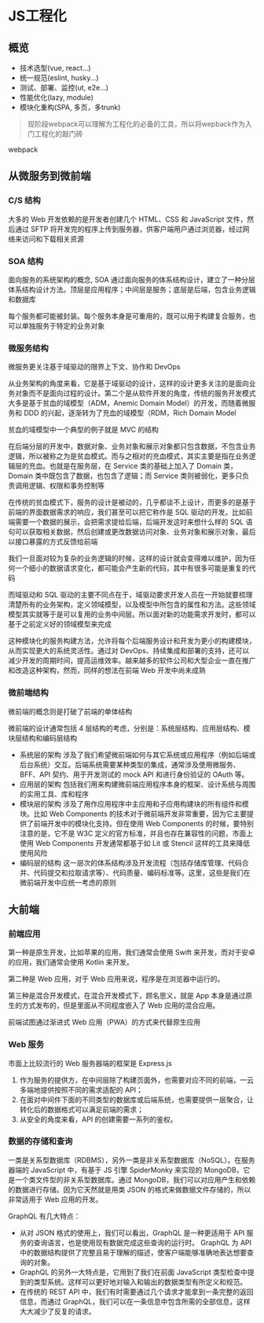 
# JS工程化
## 概览
- 技术选型(vue, react...)
- 统一规范(eslint, husky...)
- 测试、部署、监控(ut, e2e...)
- 性能优化(lazy, module)
- 模块化重构(SPA, 多页，多trunk)

> 现阶段webpack可以理解为工程化的必备的工具，所以将wepback作为入门工程化的敲门砖  

<Link href='/interview/engineering/webpack'>webpack</Link>

## 从微服务到微前端

### C/S 结构

大多的 Web 开发依赖的是开发者创建几个 HTML、CSS 和 JavaScript 文件，然后通过 SFTP 将开发完的程序上传到服务器，供客户端用户通过浏览器，经过网络来访问和下载相关资源

### SOA 结构

面向服务的系统架构的概念, SOA 通过面向服务的体系结构设计，建立了一种分层体系结构设计方法。顶层是应用程序；中间层是服务；底层是后端，包含业务逻辑和数据库

每个服务都可能被封装。每个服务本身是可重用的，既可以用于构建复合服务，也可以单独服务于特定的业务对象

### 微服务结构

微服务更关注基于域驱动的限界上下文、协作和 DevOps

从业务架构的角度来看，它是基于域驱动的设计，这样的设计更多关注的是面向业务对象而不是面向过程的设计。第二个是从软件开发的角度，传统的服务开发模式大多是基于贫血的域模型（ADM，Anemic Domain Model）的开发，而随着微服务和 DDD 的兴起，逐渐转为了充血的域模型（RDM，Rich Domain Model

贫血的域模型中一个典型的例子就是 MVC 的结构

在后端分层的开发中，数据对象、业务对象和展示对象都只包含数据，不包含业务逻辑，所以被称之为是贫血模式。而与之相对的充血模式，其实主要是指在业务逻辑层的充血。也就是在服务层，在 Service 类的基础上加入了 Domain 类，Domain 类中既包含了数据，也包含了逻辑；而 Service 类则被弱化，更多只负责调用逻辑、权限和事务控制等

在传统的贫血模式下，服务的设计是被动的，几乎都谈不上设计，而更多的是基于前端的界面数据需求的响应，我们甚至可以把它称作是 SQL 驱动的开发。比如前端需要一个数据的展示，会把需求提给后端，后端开发这时来想什么样的 SQL 语句可以获取相关数据，然后创建或更改数据访问对象、业务对象和展示对象，最后以接口暴露的方式反馈给前端

我们一旦面对较为复杂的业务逻辑的时候，这样的设计就会变得难以维护，因为任何一个细小的数据请求变化，都可能会产生新的代码，其中有很多可能是重复的代码

而域驱动和 SQL 驱动的主要不同点在于，域驱动要求开发人员在一开始就要梳理清楚所有的业务架构，定义领域模型，以及模型中所包含的属性和方法。这些领域模型其实就等于是可以复用的业务中间层。所以面对新的功能需求开发时，都可以基于之前定义好的领域模型来完成

这种模块化的服务构建方法，允许将每个后端服务设计和开发为更小的构建模块，从而实现更大的系统灵活性。通过对 DevOps、持续集成和部署的支持，还可以减少开发的周期时间，提高运维效率。越来越多的软件公司和大型企业一直在推广和改造这种架构，然而，同样的想法在前端 Web 开发中尚未成熟

### 微前端结构

微前端的概念则是打破了前端的单体结构

微前端的设计通常包括 4 层结构的考虑，分别是：系统层结构、应用层结构、模块层结构和编码层结构

- 系统层的架构
    涉及了我们希望微前端如何与其它系统或应用程序（例如后端或后台系统）交互。后端系统需要某种类型的集成，通常涉及使用微服务、BFF、API 契约、用于开发测试的 mock API 和进行身份验证的 OAuth 等。
- 应用层的架构
    包括我们用来构建微前端应用程序本身的框架、设计系统与周围的实用工具、库和程序
- 模块层的架构
    涉及了用作应用程序中主应用和子应用构建块的所有组件和模块。比如 Web Components 的技术对于微前端开发非常重要，因为它主要提供了前端开发中的模块化支持。但在使用 Web Components 的时候，要特别注意的是，它不是 W3C 定义的官方标准，并且也存在兼容性的问题，市面上使用 Web Components 开发通常都基于如 Lit 或 Stencil 这样的工具来降低使用风险
- 编码层的结构
    这一层次的体系结构涉及开发流程（包括存储库管理、代码合并、代码提交和拉取请求等）、代码质量、编码标准等。这里，这些是我们在微前端开发中应统一考虑的原则

## 大前端

### 前端应用

第一种是原生开发，比如苹果的应用，我们通常会使用 Swift 来开发，而对于安卓的应用，我们通常会使用 Kotlin 来开发。

第二种是 Web 应用，对于 Web 应用来说，程序是在浏览器中运行的。

第三种是混合开发模式，在混合开发模式下，顾名思义，就是 App 本身是通过原生的方式发布的，但是里面从不同程度嵌入了 Web 应用的混合应用。

前端试图通过渐进式 Web 应用（PWA）的方式来代替原生应用

### Web 服务

市面上比较流行的 Web 服务器端的框架是 Express.js

1. 作为服务的提供方，在中间层除了构建页面外，也需要对应不同的前端，一云多端地提供按照不同的需求适配的 API；
2. 在面对中间件下面的不同类型的数据库或后端系统，也需要提供一层聚合，让转化后的数据格式可以满足前端的需求；
3. 从安全的角度来看，API 的创建需要一系列的鉴权。

### 数据的存储和查询

一类是关系型数据库（RDBMS），另外一类是非关系型数据库（NoSQL）。在服务器端的 JavaScript 中，有基于 JS 引擎 SpiderMonky 来实现的 MongoDB，它是一个类文件型的非关系型数据库。通过 MongoDB，我们可以对应用产生和依赖的数据进行存储。因为它天然就是用类 JSON 的格式来做数据文件存储的，所以非常适用于 Web 应用的开发。

GraphQL 有几大特点：

- 从对 JSON 格式的使用上，我们可以看出，GraphQL 是一种更适用于 API 服务的查询语言，也是使用现有数据完成这些查询的运行时。 GraphQL 为 API 中的数据结构提供了完整且易于理解的描述，使客户端能够准确地表达想要查询的对象。
- GraphQL 的另外一大特点是，它用到了我们在前面 JavaScript 类型检查中提到的类型系统。这样可以更好地对输入和输出的数据类型有所定义和规范。
- 在传统的 REST API 中，我们有时需要通过几个请求才能拿到一条完整的返回信息，而通过 GraphQL，我们可以在一条信息中包含所需的全部信息，这样大大减少了反复的请求。
